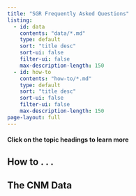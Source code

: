 ```yaml
---
title: "SGR Frequently Asked Questions"
listing:
  - id: data
    contents: "data/*.md"
    type: default
    sort: "title desc"
    sort-ui: false
    filter-ui: false
    max-description-length: 150
  - id: how-to
    contents: "how-to/*.md"
    type: default
    sort: "title desc"
    sort-ui: false
    filter-ui: false
    max-description-length: 150
page-layout: full
---
```


#### Click on the topic headings to learn more

## How to . . .

:::{#how-to}
:::

## The CNM Data

:::{#data}
:::
